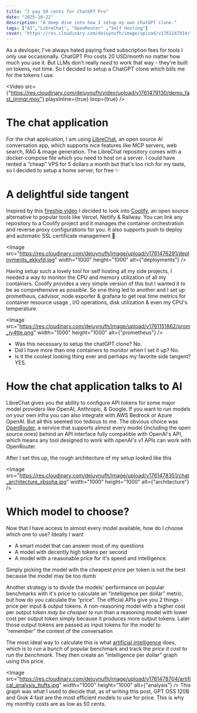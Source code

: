 ```yaml
---
title: "I pay 50 cents for ChatGPT Pro"
date: "2025-10-22"
description: "A deep dive into how I setup my own chatGPT clone."
tags: ["AI","LibreChat", "OpenRouter" ,"Self Hosting"]
cover: "https://res.cloudinary.com/deiuynufh/image/upload/v1761147914/florian-krumm-yLDabpoCL3s-unsplash_dugxi4.jpg"
---
```


As a devloper, I've always hated paying fixed subscription fees for tools I only use occasionally. ChatGPT Pro costs 20 USD/month no matter how much you use it. But LLMs don't really _need_ to work that way - they're built on tokens, not time. So I decided to setup a ChatGPT clone which bills me for the tokens I use.

<Video
    src={"https://res.cloudinary.com/deiuynufh/video/upload/v1761479130/demo_fast_iinmqr.mov"}
    playsInline={true}
    loop={true}
/>

# The chat application
For the chat application, I am using [LibreChat](https://www.librechat.ai/), an open source AI conversation app, which supports nice features like MCP servers, web search, RAG & image generation. The LibreChat repository comes with a docker-compose file which you need to host on a server. I could have rented a “cheap” VPS for 5 dollars a month but that's too rich for my taste, so I decided to setup a home server, for free ✨

# A delightful side tangent
Inspired by this [fireship video](https://youtu.be/SCIfWhAheVw?si=o7KFrN2vddWXLWzx) I decided to look into [Coolify](https://coolify.io/), an open source alternative to popular tools like Vercel, Netlify & Railway. You can link any repository to a Coolify project and it manages the container orchestration and reverse proxy configurations for you. It also supports push to deploy and automatic SSL certificate management 🎉. 

<Image
    src="https://res.cloudinary.com/deiuynufh/image/upload/v1761476291/deployments_ekkvfd.jpg"
    width="1000"
    height="1000"
    alt={"deployments"}
/>

Having setup such a lovely tool for self hosting all my side projects, I needed a way to monitor the CPU and memory utilization of all my containers. Coolify provides a very simple version of this but I wanted it to be as comprehensive as possible. So one thing led to another and I set up prometheus, cadvisor, node exporter & grafana to get real time metrics for container resource usage , I/O operations, disk utilization & even my CPU's temperature.

<Image
    src="https://res.cloudinary.com/deiuynufh/image/upload/v1761151862/prom_jy4tte.png"
    width="1000"
    height="1000"
    alt={"prometheus"}
/>

- Was this necessary to setup the chatGPT clone? No.
- Did I have more than one containers to monitor when I set it up? No.
- Is it the coolest looking thing ever and perhaps my favorite side tangent? YES.

# How the chat application talks to AI
LibreChat gives you the ability to configure API tokens for some major model providers like OpenAI, Anthropic, & Google. If you want to run models on your own infra you can also integrate with AWS Bedrock or Azure OpenAI. But all this seemed too tedious to me. The obvious choice was [OpenRouter](https://openrouter.ai/), a service that supports almost every model (including the open source ones) behind an API interface fully compatible with OpenAI's API, which means any tool designed to work with openAI's v1 APIs can work with OpenRouter. 

After I set this up, the rough architecture of my setup looked like this

<Image
    src="https://res.cloudinary.com/deiuynufh/image/upload/v1761478351/chat_architecture_xbsoha.jpg"
    width="1000"
    height="1000"
    alt={"architecture"}
/>

# Which model to choose?
Now that I have access to almost every model available, how do I choose which one to use? Ideally I want 

- A smart model that can answer most of my questions
- A model with decently high tokens per second
- A model with a reasonable price for it's speed and intelligence.

Simply picking the model with the cheapest price per token is not the best because the model may be too dumb

Another strategy is to divide the models' performance on popular benchmarks with it's price to calculate an “intelligence per dollar” metric, but how do you calculate the “price”. The official APIs give you 2 things - price per input & output tokens. A non-reasoning model with a higher cost per output token *may be cheaper to run* than a reasoning model with lower cost per output token simply because it produces more output tokens. Later those output tokens are passed as input tokens for the model to “remember” the context of the conversation

The most ideal way to calculate this is what [artificial intelligence](https://artificialanalysis.ai/) does, which is to run a bunch of popular benchmark and track the *price it cost to run the benchmark*. They then create an “intelligence per dollar” graph using this price.

<Image
    src="https://res.cloudinary.com/deiuynufh/image/upload/v1761478704/artifical_analysis_ttufts.jpg"
    width="1000"
    height="1000"
    alt={"analysis"}
/>
This graph was what I used to decide that, as of writing this post, GPT OSS 120B and Grok 4 fast are the most efficient models to use for price. This is why my monthly costs are as low as 50 cents.

